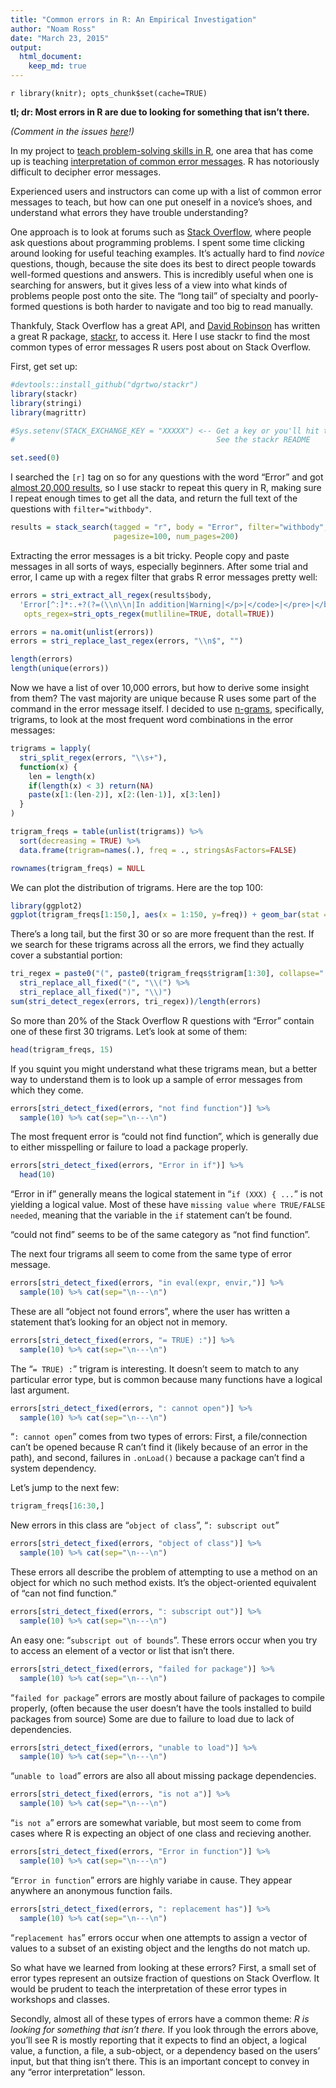 ```yaml
---
title: "Common errors in R: An Empirical Investigation"
author: "Noam Ross"
date: "March 23, 2015"
output: 
  html_document:
    keep_md: true
---
```


`r library(knitr); opts_chunk$set(cache=TRUE)`

**tl; dr: Most errors in R are due to looking for something that isn't there.**

*(Comment in the issues [here](https://github.com/noamross/zero-dependency-problems/issues/19)!)*

In my project to [teach problem-solving skills in R](https://github.com/noamross/zero-dependency-problems), one area that has come
up is teaching [interpretation of common error messages](https://github.com/noamross/zero-dependency-problems/issues/7).  R has
notoriously difficult to decipher error messages.

Experienced users and instructors can come up with a list of common error
messages to teach, but how can one put oneself in a novice's shoes, and understand
what errors they have trouble understanding?

One approach is to look at forums such as [Stack Overflow](http://stackoverflow.com/),
where people ask questions about programming problems.
I spent some time clicking around looking for useful teaching examples.  It's actually
hard to find *novice* questions, though, because the site does its best
to direct people towards well-formed questions and answers. This is incredibly
useful when one is searching for answers, but it gives less of a view into what
kinds of problems people post onto the site.  The "long tail" of specialty
and poorly-formed questions is both harder to navigate and too big to read manually.

Thankfuly, Stack Overflow has a great API, and [David Robinson](http://varianceexplained.org/)
has written a great R package, [stackr](https://github.com/dgrtwo/stackr), to
access it.  Here I use stackr to find the most common types of error messages
R users post about on Stack Overflow.

First, get set up:

```r
#devtools::install_github("dgrtwo/stackr")
library(stackr)
library(stringi)
library(magrittr)

#Sys.setenv(STACK_EXCHANGE_KEY = "XXXXX") <-- Get a key or you'll hit the API
#                                             See the stackr README

set.seed(0)
```


I searched the  `[r]` tag on so for any questions with the word "Error" and got
[almost 20,000 results](http://stackoverflow.com/search?q=%5Br%5D+%22Error%22),
so I use stackr to repeat this query in R, making sure I repeat enough times
to get all the data, and return the full text of the questions with 
`filter="withbody"`.

```r
results = stack_search(tagged = "r", body = "Error", filter="withbody",
                       pagesize=100, num_pages=200)
```

Extracting the error messages is a bit tricky. People copy and paste messages
in all sorts of ways, especially beginners.  After some trial and error, I came
up with a regex filter that grabs R error messages pretty well:

```r
errors = stri_extract_all_regex(results$body,
  'Error[^:]*:.+?(?=(\\n\\n|In addition|Warning|</p>|</code>|</pre>|</blockquote>))',
   opts_regex=stri_opts_regex(mutliline=TRUE, dotall=TRUE))

errors = na.omit(unlist(errors))
errors = stri_replace_last_regex(errors, "\\n$", "")

length(errors)
length(unique(errors))
```

Now we have a list of over 10,000 errors, but how to derive some insight from
them?  The vast majority are unique because R uses some part of the command
in the error message itself.  I decided to use [n-grams](http://en.wikipedia.org/wiki/N-gram),
specifically, trigrams, to look at the most frequent word combinations in the error messages:


```r
trigrams = lapply(
  stri_split_regex(errors, "\\s+"),
  function(x) {
    len = length(x)
    if(length(x) < 3) return(NA)
    paste(x[1:(len-2)], x[2:(len-1)], x[3:len])
  }
)

trigram_freqs = table(unlist(trigrams)) %>%
  sort(decreasing = TRUE) %>%
  data.frame(trigram=names(.), freq = ., stringsAsFactors=FALSE)

rownames(trigram_freqs) = NULL
```

We can plot the distribution of trigrams.  Here are the top 100:

```r
library(ggplot2)
ggplot(trigram_freqs[1:150,], aes(x = 1:150, y=freq)) + geom_bar(stat = "identity")
```

There's a long tail, but the first 30 or so are more frequent than the rest. If
we search for these trigrams across all the errors, we find they actually cover
a substantial portion:

```r
tri_regex = paste0("(", paste0(trigram_freqs$trigram[1:30], collapse="|"), ")") %>%
  stri_replace_all_fixed("(", "\\(") %>%
  stri_replace_all_fixed(")", "\\)")
sum(stri_detect_regex(errors, tri_regex))/length(errors)
```

So more than 20% of the Stack Overflow R questions with "Error" contain one of
these first 30 trigrams.  Let's look at some of them:

```r
head(trigram_freqs, 15)
```

If you squint you might understand what these trigrams mean, but a better way to
understand them is to look up a sample of error messages from which they come.

```r
errors[stri_detect_fixed(errors, "not find function")] %>%
  sample(10) %>% cat(sep="\n---\n")
```

The most frequent error is "could not find function", which is generally due to
either misspelling or failure to load a package properly.

```r
errors[stri_detect_fixed(errors, "Error in if")] %>%
  head(10) 
```

"Error in if" generally means the logical statement in "`if (XXX) { ...`" is not
yielding a logical value.  Most of these have `missing value where TRUE/FALSE
needed`, meaning that the variable in the `if` statement can't be found.

"could not find" seems to be of the same category as "not find function".

The next four trigrams all seem to come from the same type of error message.

```r
errors[stri_detect_fixed(errors, "in eval(expr, envir,")] %>%
  sample(10) %>% cat(sep="\n---\n")
```

These are all "object not found errors", where the user has written a statement
that's looking for an object not in memory.

```r
errors[stri_detect_fixed(errors, "= TRUE) :")] %>%
  sample(10) %>% cat(sep="\n---\n")
```
The "`= TRUE) :`" trigram is interesting.  It doesn't seem to match to any
particular error type, but is common because many functions have a logical last
argument.

```r
errors[stri_detect_fixed(errors, ": cannot open")] %>%
  sample(10) %>% cat(sep="\n---\n")
```
"`: cannot open`" comes from two types of errors: First, a file/connection can't
be opened because R can't find it (likely because of an error in the path), and
second, failures in `.onLoad()` because a package can't find a system dependency.

Let's jump to the next few:

```r
trigram_freqs[16:30,]
```

New errors in this class are "`object of class`", "`: subscript out`"

```r
errors[stri_detect_fixed(errors, "object of class")] %>%
  sample(10) %>% cat(sep="\n---\n")
```

These errors all describe the problem of attempting to use a method on an
object for which no such method exists.  It's the object-oriented equivalent
of "can not find function."

```r
errors[stri_detect_fixed(errors, ": subscript out")] %>%
  sample(10) %>% cat(sep="\n---\n")
```

An easy one: "`subscript out of bounds`". These errors occur when you try to
access an element of a vector or list that isn't there.

```r
errors[stri_detect_fixed(errors, "failed for package")] %>%
  sample(10) %>% cat(sep="\n---\n")
```

"`failed for package`" errors are mostly about failure of packages to compile properly,
(often because the user doesn't have the tools installed to build packages from source) Some are due to failure to load due to lack of dependencies.


```r
errors[stri_detect_fixed(errors, "unable to load")] %>%
  sample(10) %>% cat(sep="\n---\n")
```

"`unable to load`" errors are also all about missing package dependencies.

```r
errors[stri_detect_fixed(errors, "is not a")] %>%
  sample(10) %>% cat(sep="\n---\n")
```

"`is not a`" errors are somewhat variable, but most seem to come from cases
where R is expecting an object of one class and recieving another.

```r
errors[stri_detect_fixed(errors, "Error in function")] %>%
  sample(10) %>% cat(sep="\n---\n")
```

"`Error in function`" errors are highly variabe in cause. They appear anywhere
an anonymous function fails.

```r
errors[stri_detect_fixed(errors, ": replacement has")] %>%
  sample(10) %>% cat(sep="\n---\n")
```

"`replacement has`" errors occur when one attempts to assign a vector of values
to a subset of an existing object and the lengths do not match up.

So what have we learned from looking at these errors?  First, a small set of
error types represent an outsize fraction of questions on Stack Overflow.  It
would be prudent to teach the interpretation of these error types in workshops
and classes.

Secondly, almost all of these types of errors have a common theme: *R is looking
for something that isn't there.*  If you look through the errors above, you'll
see R is mostly reporting that it expects to find an object, a logical value, a function, a file,
a sub-object, or a dependency based on the users' input, but that thing isn't there. 
This is an important concept to convey in any "error interpretation" lesson.

